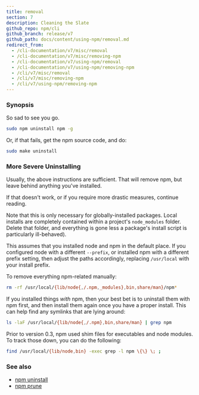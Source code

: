 ```yaml
---
title: removal
section: 7
description: Cleaning the Slate
github_repo: npm/cli
github_branch: release/v7
github_path: docs/content/using-npm/removal.md
redirect_from:
  - /cli-documentation/v7/misc/removal
  - /cli-documentation/v7/misc/removing-npm
  - /cli-documentation/v7/using-npm/removal
  - /cli-documentation/v7/using-npm/removing-npm
  - /cli/v7/misc/removal
  - /cli/v7/misc/removing-npm
  - /cli/v7/using-npm/removing-npm
---
```


### Synopsis

So sad to see you go.

```bash
sudo npm uninstall npm -g
```

Or, if that fails, get the npm source code, and do:

```bash
sudo make uninstall
```

### More Severe Uninstalling

Usually, the above instructions are sufficient. That will remove npm, but leave behind anything you've installed.

If that doesn't work, or if you require more drastic measures, continue reading.

Note that this is only necessary for globally-installed packages. Local installs are completely contained within a project's `node_modules` folder. Delete that folder, and everything is gone less a package's install script is particularly ill-behaved).

This assumes that you installed node and npm in the default place. If you configured node with a different `--prefix`, or installed npm with a different prefix setting, then adjust the paths accordingly, replacing `/usr/local` with your install prefix.

To remove everything npm-related manually:

```bash
rm -rf /usr/local/{lib/node{,/.npm,_modules},bin,share/man}/npm*
```

If you installed things _with_ npm, then your best bet is to uninstall them with npm first, and then install them again once you have a proper install. This can help find any symlinks that are lying around:

```bash
ls -laF /usr/local/{lib/node{,/.npm},bin,share/man} | grep npm
```

Prior to version 0.3, npm used shim files for executables and node modules. To track those down, you can do the following:

```bash
find /usr/local/{lib/node,bin} -exec grep -l npm \{\} \; ;
```

### See also

- [npm uninstall](/cli/v7/commands/npm-uninstall)
- [npm prune](/cli/v7/commands/npm-prune)
